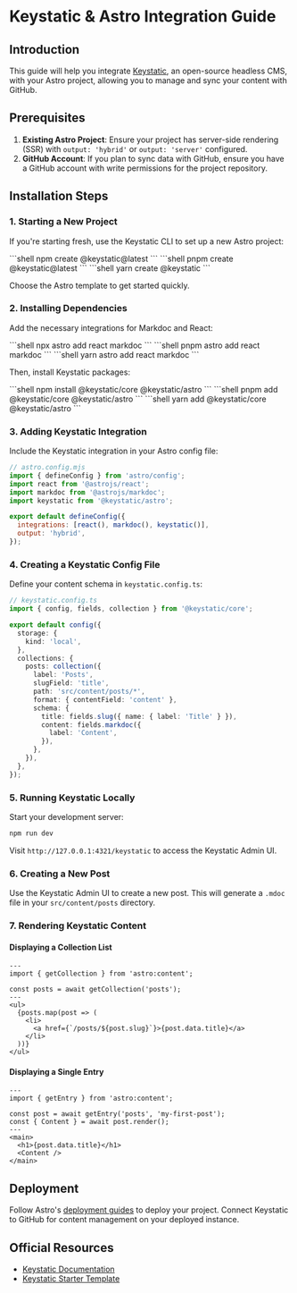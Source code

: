 # Keystatic & Astro Integration Guide

## Introduction

This guide will help you integrate [Keystatic](https://keystatic.com/), an open-source headless CMS, with your Astro project, allowing you to manage and sync your content with GitHub.

## Prerequisites

1. **Existing Astro Project**: Ensure your project has server-side rendering (SSR) with `output: 'hybrid'` or `output: 'server'` configured.
2. **GitHub Account**: If you plan to sync data with GitHub, ensure you have a GitHub account with write permissions for the project repository.

## Installation Steps

### 1. Starting a New Project

If you're starting fresh, use the Keystatic CLI to set up a new Astro project:

<PackageManagerTabs>
  <Fragment slot="npm">
  ```shell
  npm create @keystatic@latest
  ```
  </Fragment>
  <Fragment slot="pnpm">
  ```shell
  pnpm create @keystatic@latest
  ```
  </Fragment>
  <Fragment slot="yarn">
  ```shell
  yarn create @keystatic
  ```
  </Fragment>
</PackageManagerTabs>

Choose the Astro template to get started quickly.

### 2. Installing Dependencies

Add the necessary integrations for Markdoc and React:

<PackageManagerTabs>
  <Fragment slot="npm">
  ```shell
  npx astro add react markdoc
  ```
  </Fragment>
  <Fragment slot="pnpm">
  ```shell
  pnpm astro add react markdoc
  ```
  </Fragment>
  <Fragment slot="yarn">
  ```shell
  yarn astro add react markdoc
  ```
  </Fragment>
</PackageManagerTabs>

Then, install Keystatic packages:

<PackageManagerTabs>
  <Fragment slot="npm">
  ```shell
  npm install @keystatic/core @keystatic/astro
  ```
  </Fragment>
  <Fragment slot="pnpm">
  ```shell
  pnpm add @keystatic/core @keystatic/astro
  ```
  </Fragment>
  <Fragment slot="yarn">
  ```shell
  yarn add @keystatic/core @keystatic/astro
  ```
  </Fragment>
</PackageManagerTabs>

### 3. Adding Keystatic Integration

Include the Keystatic integration in your Astro config file:

```js
// astro.config.mjs
import { defineConfig } from 'astro/config';
import react from '@astrojs/react';
import markdoc from '@astrojs/markdoc';
import keystatic from '@keystatic/astro';

export default defineConfig({
  integrations: [react(), markdoc(), keystatic()],
  output: 'hybrid',
});
```

### 4. Creating a Keystatic Config File

Define your content schema in `keystatic.config.ts`:

```ts
// keystatic.config.ts
import { config, fields, collection } from '@keystatic/core';

export default config({
  storage: {
    kind: 'local',
  },
  collections: {
    posts: collection({
      label: 'Posts',
      slugField: 'title',
      path: 'src/content/posts/*',
      format: { contentField: 'content' },
      schema: {
        title: fields.slug({ name: { label: 'Title' } }),
        content: fields.markdoc({
          label: 'Content',
        }),
      },
    }),
  },
});
```

### 5. Running Keystatic Locally

Start your development server:

```bash
npm run dev
```

Visit `http://127.0.0.1:4321/keystatic` to access the Keystatic Admin UI.

### 6. Creating a New Post

Use the Keystatic Admin UI to create a new post. This will generate a `.mdoc` file in your `src/content/posts` directory.

### 7. Rendering Keystatic Content

#### Displaying a Collection List

```tsx
---
import { getCollection } from 'astro:content';

const posts = await getCollection('posts');
---
<ul>
  {posts.map(post => (
    <li>
      <a href={`/posts/${post.slug}`}>{post.data.title}</a>
    </li>
  ))}
</ul>
```

#### Displaying a Single Entry

```tsx
---
import { getEntry } from 'astro:content';

const post = await getEntry('posts', 'my-first-post');
const { Content } = await post.render();
---
<main>
  <h1>{post.data.title}</h1>
  <Content />
</main>
```

## Deployment

Follow Astro's [deployment guides](https://astro.build/guides/deploy/) to deploy your project. Connect Keystatic to GitHub for content management on your deployed instance.

## Official Resources

- [Keystatic Documentation](https://keystatic.com/docs/installation-astro)
- [Keystatic Starter Template](https://github.com/Thinkmill/keystatic/tree/main/templates/astro)

